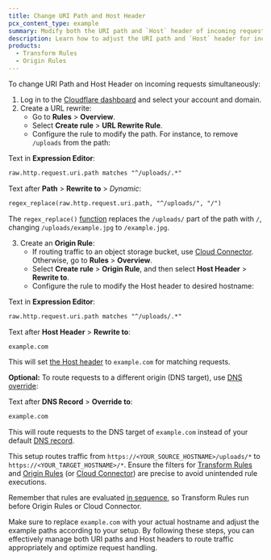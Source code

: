 ```yaml
---
title: Change URI Path and Host Header
pcx_content_type: example
summary: Modify both the URI path and `Host` header of incoming requests using Transform Rules and Origin Rules.
description: Learn how to adjust the URI path and `Host` header for incoming requests. This example demonstrates using both Transform Rules and Origin Rules to achieve simultaneous modifications.
products:
  - Transform Rules
  - Origin Rules
---
```



To change URI Path and Host Header on incoming requests simultaneously:

1. Log in to the [Cloudflare dashboard](https://dash.cloudflare.com/) and select your account and domain.
2. Create a URL rewrite:
   - Go to **Rules** > **Overview**.
   - Select **Create rule** > **URL Rewrite Rule**.
   - Configure the rule to modify the path. For instance, to remove `/uploads` from the path:

<Example>

Text in **Expression Editor**:

```txt
raw.http.request.uri.path matches "^/uploads/.*"
```

Text after **Path** > **Rewrite to** > _Dynamic_:

```txt
regex_replace(raw.http.request.uri.path, "^/uploads/", "/")
```

</Example>

The `regex_replace()` [function](/ruleset-engine/rules-language/functions/#regex_replace) replaces the `/uploads/` part of the path with `/`, changing `/uploads/example.jpg` to `/example.jpg`.

3. Create an **Origin Rule**:
   - If routing traffic to an object storage bucket, use [Cloud Connector](/rules/cloud-connector/). Otherwise, go to **Rules** > **Overview**.
   - Select **Create rule** > **Origin Rule**, and then select **Host Header** > **Rewrite to**.
   - Configure the rule to modify the Host header to desired hostname:

<Example>

Text in **Expression Editor**:

```txt
raw.http.request.uri.path matches "^/uploads/.*"
```

Text after **Host Header** > **Rewrite to**:

```txt
example.com
```

This will set [the Host header](/rules/origin-rules/features/#host-header) to `example.com` for matching requests.

**Optional:**
To route requests to a different origin (DNS target), use [DNS override](/rules/origin-rules/features/#dns-record):

Text after **DNS Record** > **Override to**:

```txt
example.com
```

This will route requests to the DNS target of `example.com` instead of your default [DNS record](/dns/manage-dns-records/how-to/create-dns-records/).

</Example>

This setup routes traffic from `https://<YOUR_SOURCE_HOSTNAME>/uploads/*` to `https://<YOUR_TARGET_HOSTNAME>/*`. Ensure the filters for [Transform Rules](/rules/transform/) and [Origin Rules](/rules/origin-rules/) (or [Cloud Connector](/rules/cloud-connector/)) are precise to avoid unintended rule executions.

Remember that rules are evaluated [in sequence](/ruleset-engine/reference/phases-list/), so Transform Rules run before Origin Rules or Cloud Connector.

Make sure to replace `example.com` with your actual hostname and adjust the example paths according to your setup. By following these steps, you can effectively manage both URI paths and Host headers to route traffic appropriately and optimize request handling.

